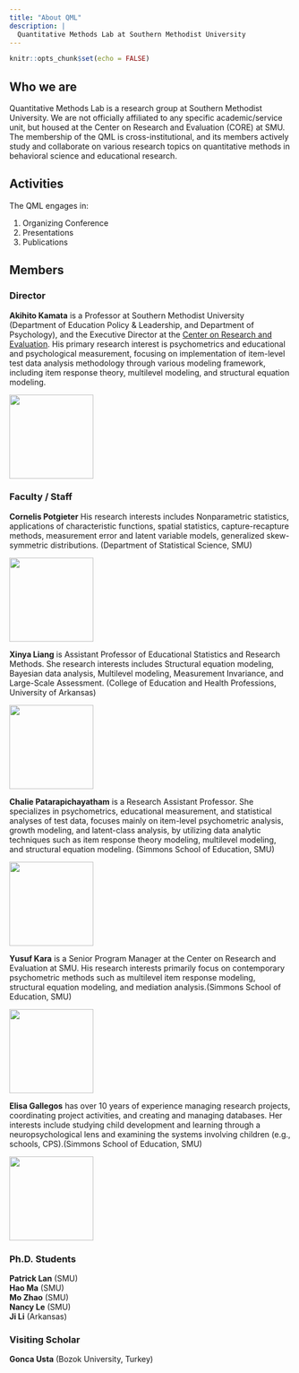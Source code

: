 ```yaml
---
title: "About QML"
description: |
  Quantitative Methods Lab at Southern Methodist University
---
```


```r
knitr::opts_chunk$set(echo = FALSE)
```

## Who we are
Quantitative Methods Lab is a research group at Southern Methodist University. We are not officially affiliated to any specific academic/service unit, but housed at the Center on Research and Evaluation (CORE) at SMU. The membership of the QML is cross-institutional, and its members actively study and collaborate on various research topics on quantitative methods in behavioral science and educational research. 

## Activities
The QML engages in:

1. Organizing Conference
2. Presentations
3. Publications
    
## Members
### Director
**Akihito Kamata** is a Professor at Southern Methodist University (Department of Education Policy & Leadership, and Department of Psychology), and the Executive Director at the [Center on Research and Evaluation](https://www.smu.edu/simmons/Research/CORE). His primary research interest is psychometrics and educational and psychological measurement, focusing on implementation of item-level test data analysis methodology through various modeling framework, including item response theory, multilevel modeling, and structural equation modeling.  

<aside>
![](https://www.smu.edu/-/media/Site/Simmons/Research/CORE/Team/25985D_095_Kamata-2.jpg?h=208&la=en&w=208&hash=8BAE4AAE98C979C25E377B0F76C503C2){width=150}
</aside>

### Faculty / Staff
**Cornelis Potgieter** His research interests includes Nonparametric statistics, applications of characteristic functions, spatial statistics, capture-recapture methods, measurement error and latent variable models, generalized skew-symmetric distributions. (Department of Statistical Science, SMU)  

<aside>
![](https://www.smu.edu/-/media/Site/Dedman/Departments/Statistics/NelisPotgieter2.JPG?h=180&la=en&w=120&hash=CAF595AB7018B78418FD3E6C922716E7){width=150}
</aside>

**Xinya Liang** is Assistant Professor of Educational Statistics and Research Methods. She research interests includes Structural equation modeling, Bayesian data analysis, Multilevel modeling, Measurement Invariance, and Large-Scale Assessment. (College of Education and Health Professions, University of Arkansas)  

<aside>
![](https://campusdata.uark.edu/resources/images/FacultyStaffProfile/xl014.jpg?w=300){width=150}
</aside>

**Chalie Patarapichayatham** is a Research Assistant Professor. She specializes in psychometrics, educational measurement, and statistical analyses of test data, focuses mainly on item-level psychometric analysis, growth modeling, and latent-class analysis, by utilizing data analytic techniques such as item response theory modeling, multilevel modeling, and structural equation modeling. (Simmons School of Education, SMU)  

<aside>
![](https://www.smu.edu/-/media/Site/Simmons/AboutUs/Faculty/Patarapichayatham-Photo.jpg?h=200&la=en&w=175&hash=58D260DAA3C3028CE3C60A3F69DDD1D6){width=150}
</aside>

**Yusuf Kara** is a Senior Program Manager at the Center on Research and Evaluation at SMU. His research interests primarily focus on contemporary psychometric methods such as multilevel item response modeling, structural equation modeling, and mediation analysis.(Simmons School of Education, SMU)  

<aside>
![](https://www.smu.edu/simmons/Research/CORE/~/media/Site/Simmons/Research/CORE/Team/YKara_416x416){width=150}
</aside>

**Elisa Gallegos** has over 10 years of experience managing research projects, coordinating project activities, and creating and managing databases. Her interests include studying child development and learning through a neuropsychological lens and examining the systems involving children (e.g., schools, CPS).(Simmons School of Education, SMU)  

<aside>
![](https://www.smu.edu/-/media/Site/Simmons/Research/CORE/Team/CORE-_0006_26754D_095_Gallegos.jpg?h=208&la=en&w=208&hash=D61770017E6AFFF491E44401BE39C36A){width=150}
</aside>


### Ph.D. Students
**Patrick Lan** (SMU)  
**Hao Ma** (SMU)  
**Mo Zhao** (SMU)  
**Nancy Le** (SMU)  
**Ji Li** (Arkansas)  

### Visiting Scholar
**Gonca Usta** (Bozok University, Turkey)  